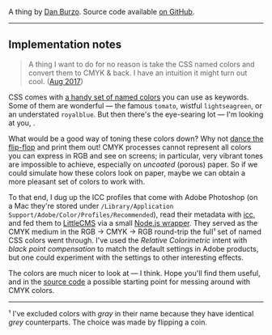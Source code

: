
A thing by [Dan Burzo](http://danburzo.ro). Source code available [on GitHub](https://github.com/danburzo/webcolors-cmyk).

---

## Implementation notes

> A thing I want to do for no reason is take the CSS named colors and convert them to CMYK & back. I have an intuition it might turn out cool. ([Aug 2017](https://twitter.com/danburzo/status/899404438544281604))

CSS comes with [a handy set of named colors](https://drafts.csswg.org/css-color/#named-colors) you can use as keywords. Some of them are wonderful — the famous <TinySwatch color='tomato'/> <code>tomato</code>, wistful <TinySwatch color='lightseagreen'/> <code>lightseagreen</code>, or an understated <TinySwatch color='royalblue'/> <code>royalblue</code>. But then there's the eye-searing lot — I'm looking at you, <TinySwatch color='red'/> <TinySwatch color='green'/> <TinySwatch color='blue'/> <TinySwatch color='cyan'/> <TinySwatch color='magenta'/> <TinySwatch color='yellow'/>.

What would be a good way of toning these colors down? Why not [dance the flip-flop](https://www.robinsloan.com/notes/flip-flop/) and print them out! CMYK processes cannot represent all colors you can express in RGB and see on screens; in particular, very vibrant tones are impossible to achieve, especially on _uncoated_ (porous) paper. So if we could simulate how these colors look on paper, maybe we can obtain a more pleasant set of colors to work with.

To that end, I dug up the ICC profiles that come with Adobe Photoshop (on a Mac they're stored under <code>/Library/Application Support/Adobe/Color/Profiles/Recommended</code>), read their metadata with [icc](https://github.com/lovell/icc), and fed them to [LittleCMS](http://www.littlecms.com/) via a small [Node.js wrapper](https://github.com/danburzo/node-lcms). They served as the CMYK medium in the RGB → CMYK → RGB round-trip the full¹ set of named CSS colors went through. I've used the _Relative Colorimetric_ intent with _black point compensation_ to match the default settings in Adobe products, but one could experiment with the settings to other interesting effects.

The colors are much nicer to look at — I think. Hope you'll find them useful, and in the [source code](https://github.com/danburzo/webcolors-cmyk) a possible starting point for messing around with CMYK colors.

---

¹ I've excluded colors with <em>gray</em> in their name because they have identical <em>grey</em> counterparts. The choice was made by flipping a coin.<br/>
